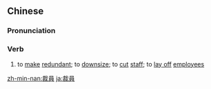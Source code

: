 {{also|裁员}}
==Chinese==
{{zh-forms|s=裁员}}

===Pronunciation===
{{zh-pron
|m=cáiyuán
|cat=v
}}

===Verb===
{{zh-verb}}

# to [[make]] [[redundant]]; to [[downsize]]; to [[cut]] [[staff]]; to [[lay off]] [[employee]]s

[[zh-min-nan:裁員]]
[[ja:裁員]]